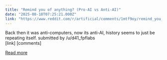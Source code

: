 ```yaml
---
title: "Remind you of anything? (Pro-AI vs Anti-AI)"
date: "2025-08-18T07:25:21.000Z"
link: "https://www.reddit.com/r/artificial/comments/1mtf9oy/remind_you_of_anything_proai_vs_antiai/"
---
```


Back then it was anti-computers, now its anti-AI, history seems to just be repeating itself. 
    submitted by    /u/d41_fpflabs  
 [link]   [comments]

[Read more](https://www.reddit.com/r/artificial/comments/1mtf9oy/remind_you_of_anything_proai_vs_antiai/)
